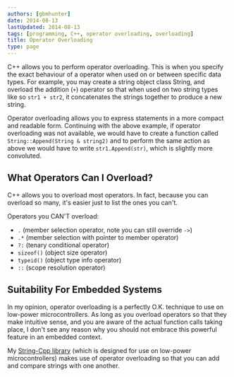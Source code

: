 ```yaml
---
authors: [gbmhunter]
date: 2014-08-13
lastUpdated: 2014-08-13
tags: [programming, C++, operator overloading, overloading]
title: Operator Overloading
type: page
---
```


C++ allows you to perform operator overloading. This is when you specify the exact behaviour of a operator when used on or between specific data types. For example, you may create a string object class String, and overload the addition (`+`) operator so that when used on two string types like so `str1 + str2`, it concatenates the strings together to produce a new string.

Operator overloading allows you to express statements in a more compact and readable form. Continuing with the above example, if operator overloading was not available, we would have to create a function called `String::Append(String & string2)` and to perform the same action as above we would have to write `str1.Append(str)`, which is slightly more convoluted.

## What Operators Can I Overload?

C++ allows you to overload most operators. In fact, because you can overload so many, it's easier just to list the ones you can't.

Operators you CAN'T overload:

* `.` (member selection operator, note you can still override `->`)
* `.*` (member selection with pointer to member operator)
* `?:` (tenary conditional operator)
* `sizeof()` (object size operator)
* `typeid()` (object type info operator)
* `::` (scope resolution operator)

## Suitability For Embedded Systems

In my opinion, operator overloading is a perfectly O.K. technique to use on low-power microcontrollers. As long as you overload operators so that they make intuitive sense, and you are aware of the actual function calls taking place, I don't see any reason why you should not embrace this powerful feature in an embedded context.

My [String-Cpp library](https://github.com/gbmhunter/String-Cpp) (which is designed for use on low-power microcontrollers) makes use of operator overloading so that you can add and compare strings with one another.
